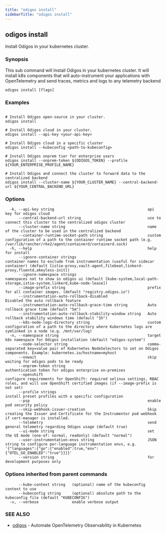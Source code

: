 ```yaml
---
title: "odigos install"
sidebarTitle: "odigos install"
---
```

## odigos install

Install Odigos in your kubernetes cluster.

### Synopsis

This sub command will Install Odigos in your kubernetes cluster.
It will install k8s components that will auto-instrument your applications with OpenTelemetry and send traces, metrics and logs to any telemetry backend

```
odigos install [flags]
```

### Examples

```

# Install Odigos open-source in your cluster.
odigos install

# Install Odigos cloud in your cluster.
odigos install --api-key <your-api-key>

# Install Odigos cloud in a specific cluster
odigos install --kubeconfig <path-to-kubeconfig>

# Install Odigos onprem tier for enterprise users
odigos install --onprem-token ${ODIGOS_TOKEN} --profile ${YOUR_ENTERPRISE_PROFILE_NAME}

# Install Odigos and connect the cluster to forward data to the centralized backend
odigos install --cluster-name ${YOUR_CLUSTER_NAME} --central-backend-url ${YOUR_CENTRAL_BACKEND_URL}

```

### Options

```
  -k, --api-key string                                          api key for odigos cloud
      --central-backend-url string                              use to connect this cluster to the centralized odigos cluster
      --cluster-name string                                     name of the cluster to be used in the centralized backend
      --container-runtime-socket-path string                    custom configuration of a path to the container runtime socket path (e.g. /var/lib/rancher/rke2/agent/containerd/containerd.sock)
  -h, --help                                                    help for install
      --ignore-container strings                                container names to exclude from instrumentation (useful for sidecar container) (default [istio-proxy,vault-agent,filebeat,linkerd-proxy,fluentd,akeyless-init])
      --ignore-namespace strings                                namespaces not to show in odigos ui (default [kube-system,local-path-storage,istio-system,linkerd,kube-node-lease])
      --image-prefix string                                     prefix for all container images. (default "registry.odigos.io")
      --instrumentation-auto-rollback-disabled                  Disabled the auto rollback feature
      --instrumentation-auto-rollback-grace-time string         Auto rollback grace time (default "5m")
      --instrumentation-auto-rollback-stability-window string   Auto rollback stability windows time (default "1h")
      --k8s-node-logs-directory string                          custom configuration of a path to the directory where Kubernetes logs are symlinked in a node (e.g. /mnt/var/log)
  -n, --namespace string                                        target k8s namespace for Odigos installation (default "odigos-system")
      --node-selector string                                    comma-separated key=value pair of Kubernetes NodeSelectors to set on Odigos components. Example: kubernetes.io/hostname=myhost
      --nowait                                                  skip waiting for odigos pods to be ready
      --onprem-token string                                     authentication token for odigos enterprise on-premises
      --openshift                                               configure requirements for OpenShift: required selinux settings, RBAC roles, and will use OpenShift certified images (if --image-prefix is not set)
      --profile strings                                         install preset profiles with a specific configuration
      --psp                                                     enable pod security policy
      --skip-webhook-issuer-creation                            Skip creating the Issuer and Certificate for the Instrumentor pod webhook if cert-manager is installed.
      --telemetry                                               send general telemetry regarding Odigos usage (default true)
      --ui-mode string                                          set the UI mode (one-of: normal, readonly) (default "normal")
      --user-instrumentation-envs string                        JSON string to configure per-language instrumentation envs, e.g. '{"languages":{"go":{"enabled":true,"env":{"OTEL_GO_ENABLED":"true"}}}}'
      --version string                                          for development purposes only
```

### Options inherited from parent commands

```
      --kube-context string   (optional) name of the kubeconfig context to use
      --kubeconfig string     (optional) absolute path to the kubeconfig file (default "KUBECONFIG")
  -v, --verbose               enable verbose output
```

### SEE ALSO

* [odigos](/cli/odigos)	 - Automate OpenTelemetry Observability in Kubernetes